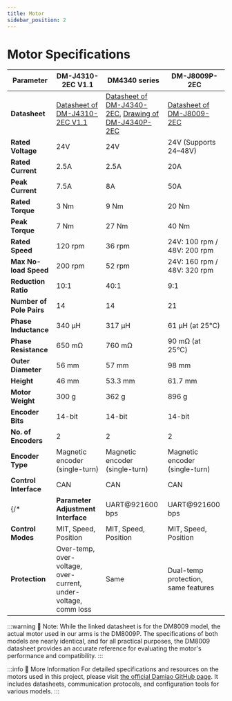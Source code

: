 ```yaml
---
title: Motor
sidebar_position: 2
---
```


# Motor Specifications

| Parameter | **DM-J4310-2EC V1.1** | **DM4340 series** | **DM-J8009P-2EC** |
|---------------------------|----------------|----------------|----------------|
| **Datasheet** | [Datasheet of DM-J4310-2EC V1.1](/files/dm4310.pdf) | [Datasheet of DM-J4340-2EC](/files/dm4340.pdf), [Drawing of DM-J4340P-2EC](/files/dm4340p.pdf) | [Datasheet of DM-J8009-2EC](/files/dm8009.pdf) |
| **Rated Voltage** | 24V | 24V | 24V (Supports 24–48V) |
| **Rated Current** | 2.5A | 2.5A | 20A |
| **Peak Current** | 7.5A | 8A | 50A |
| **Rated Torque** | 3 Nm | 9 Nm | 20 Nm |
| **Peak Torque** | 7 Nm | 27 Nm | 40 Nm |
| **Rated Speed** | 120 rpm | 36 rpm | 24V: 100 rpm / 48V: 200 rpm |
| **Max No-load Speed** | 200 rpm | 52 rpm | 24V: 160 rpm / 48V: 320 rpm |
| **Reduction Ratio** | 10:1 | 40:1 | 9:1 |
| **Number of Pole Pairs** | 14 | 14 | 21 |
| **Phase Inductance** | 340 μH | 317 μH | 61 μH (at 25°C) |
| **Phase Resistance** | 650 mΩ | 760 mΩ | 90 mΩ (at 25°C) |
| **Outer Diameter** | 56 mm | 57 mm | 98 mm |
| **Height** | 46 mm | 53.3 mm | 61.7 mm |
| **Motor Weight** | 300 g | 362 g | 896 g |
| **Encoder Bits** | 14-bit | 14-bit | 14-bit |
| **No. of Encoders** | 2 | 2 | 2 |
| **Encoder Type** | Magnetic encoder (single-turn) | Magnetic encoder (single-turn) | Magnetic encoder (single-turn) |
| **Control Interface** | CAN | CAN | CAN |
{/*| **Parameter Adjustment Interface** | UART@921600 bps | UART@921600 bps | USB-to-CAN |
| **Control Modes** | MIT, Speed, Position | MIT, Speed, Position | MIT, Speed, Position |
| **Protection** | Over-temp, over-voltage, over-current, under-voltage, comm loss | Same | Dual-temp protection, same features |*/}

:::warning
📌 Note: While the linked datasheet is for the DM8009 model, the actual motor used in our arms is the DM8009P. The specifications of both models are nearly identical, and for all practical purposes, the DM8009 datasheet provides an accurate reference for evaluating the motor's performance and compatibility.
:::

:::info
📘 More Information
For detailed specifications and resources on the motors used in this project, please visit [the official Damiao GitHub page](https://github.com/dmBots). It includes datasheets, communication protocols, and configuration tools for various models.
:::